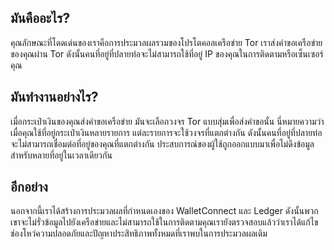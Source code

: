 ## มันคืออะไร?

<div className="h-2"/>

คุณลักษณะที่โดดเด่นของเราคือการประมวลผลรวมของโปรโตคอลเครือข่าย Tor เราส่งคำขอเครือข่ายของคุณผ่าน Tor ดังนั้นคนที่อยู่ที่ปลายท่อจะไม่สามารถใช้ที่อยู่ IP ของคุณในการติดตามหรือเซ็นเซอร์คุณ

<div className="h-4"/>

## มันทำงานอย่างไร?

<div className="h-2"/>

เมื่อกระเป๋าเงินของคุณส่งคำขอเครือข่าย มันจะเลือกวงจร Tor แบบสุ่มเพื่อส่งคำขอนั้น นี่หมายความว่าเมื่อคุณใช้ที่อยู่กระเป๋าเงินหลายรายการ แต่ละรายการจะใช้วงจรที่แตกต่างกัน ดังนั้นคนที่อยู่ที่ปลายท่อจะไม่สามารถเชื่อมต่อที่อยู่ของคุณที่แตกต่างกัน ประสบการณ์ของผู้ใช้ถูกออกแบบมาเพื่อไม่ดึงข้อมูลสำหรับหลายที่อยู่ในเวลาเดียวกัน

<div className="h-4"/>

## อีกอย่าง

<div className="h-2"/>

นอกจากนี้เราได้สร้างการประมวลผลที่กำหนดเองของ WalletConnect และ Ledger ดังนั้นพวกเขาจะไม่รั่วข้อมูลไปยังเครือข่ายและไม่สามารถใช้ในการติดตามคุณเรายังตรวจสอบแล้วว่าเราได้แก้ไขช่องโหว่ความปลอดภัยและปัญหาประสิทธิภาพทั้งหมดที่เราพบในการประมวลผลเดิม

